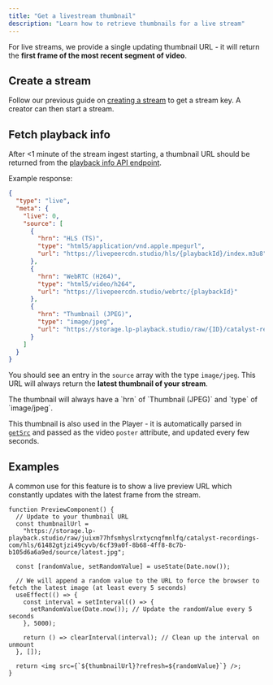 ```yaml
---
title: "Get a livestream thumbnail"
description: "Learn how to retrieve thumbnails for a live stream"
---
```


For live streams, we provide a single updating thumbnail URL - it will return
the **first frame of the most recent segment of video**.

## Create a stream

Follow our previous guide on
[creating a stream](/developers/guides/create-livestream) to get a stream key. A
creator can then start a stream.

## Fetch playback info

After &lt;1 minute of the stream ingest starting, a thumbnail URL should be
returned from the [playback info API endpoint](/api-reference/playback/get).

Example response:

```json
{
  "type": "live",
  "meta": {
    "live": 0,
    "source": [
      {
        "hrn": "HLS (TS)",
        "type": "html5/application/vnd.apple.mpegurl",
        "url": "https://livepeercdn.studio/hls/{playbackId}/index.m3u8"
      },
      {
        "hrn": "WebRTC (H264)",
        "type": "html5/video/h264",
        "url": "https://livepeercdn.studio/webrtc/{playbackId}"
      },
      {
        "hrn": "Thumbnail (JPEG)",
        "type": "image/jpeg",
        "url": "https://storage.lp-playback.studio/raw/{ID}/catalyst-recordings-com/hls/{playbackId}/{ID}/source/latest.jpg"
      }
    ]
  }
}
```

You should see an entry in the `source` array with the type `image/jpeg`. This
URL will always return the **latest thumbnail of your stream**.

<Info>
  The thumbnail will always have a `hrn` of `Thumbnail (JPEG)` and `type` of
  `image/jpeg`.
</Info>

This thumbnail is also used in the Player - it is automatically parsed in
[`getSrc`](/sdks/react/player/get-src) and passed as the video `poster`
attribute, and updated every few seconds.

## Examples

A common use for this feature is to show a live preview URL which constantly
updates with the latest frame from the stream.

```tsx
function PreviewComponent() {
  // Update to your thumbnail URL
  const thumbnailUrl =
    "https://storage.lp-playback.studio/raw/juixm77hfsmhyslrxtycnqfmnlfq/catalyst-recordings-com/hls/61482gtjzi49cyvb/6cf39a0f-8b68-4ff8-8c7b-b105d6a6a9ed/source/latest.jpg";

  const [randomValue, setRandomValue] = useState(Date.now());

  // We will append a random value to the URL to force the browser to fetch the latest image (at least every 5 seconds)
  useEffect(() => {
    const interval = setInterval(() => {
      setRandomValue(Date.now()); // Update the randomValue every 5 seconds
    }, 5000);

    return () => clearInterval(interval); // Clean up the interval on unmount
  }, []);

  return <img src={`${thumbnailUrl}?refresh=${randomValue}`} />;
}
```
